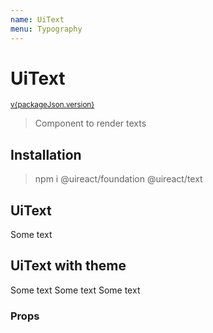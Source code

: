 ```yaml
---
name: UiText
menu: Typography
---
```





# UiText

<sup>
  <a href="https://github.com/inavac182/ui-react/blob/main/packages/text/" target="_blank">
    v{packageJson.version}
  </a>
</sup>

> Component to render texts

## Installation

> npm i @uireact/foundation @uireact/text

## UiText

<Playground>
  <UiText>Some text</UiText>
</Playground>

## UiText with theme

<Playground>
  <UiText theme="error">Some text </UiText>
  <UiText theme="positive">Some text</UiText>
  <UiText theme="negative">Some text</UiText>
</Playground>

### Props

<Props of={UiText} />
